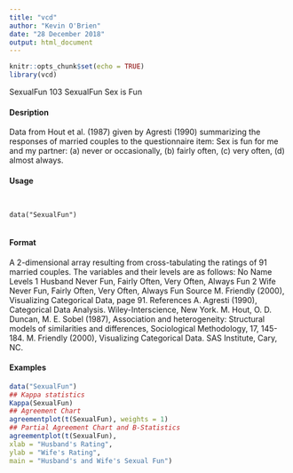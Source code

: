 ```yaml
---
title: "vcd"
author: "Kevin O'Brien"
date: "28 December 2018"
output: html_document
---
```


```r
knitr::opts_chunk$set(echo = TRUE)
library(vcd)
```

SexualFun 103
SexualFun Sex is Fun

#### Desription

Data from Hout et al. (1987) given by Agresti (1990) summarizing the responses of married couples
to the questionnaire item: Sex is fun for me and my partner: (a) never or occasionally, (b) fairly
often, (c) very often, (d) almost always.

#### Usage
<pre><code>

data("SexualFun")

</code></pre>
#### Format 

A 2-dimensional array resulting from cross-tabulating the ratings of 91 married couples. The variables
and their levels are as follows:
No Name Levels
1 Husband Never Fun, Fairly Often, Very Often, Always Fun
2 Wife Never Fun, Fairly Often, Very Often, Always Fun
Source
M. Friendly (2000), Visualizing Categorical Data, page 91.
References
A. Agresti (1990), Categorical Data Analysis. Wiley-Interscience, New York.
M. Hout, O. D. Duncan, M. E. Sobel (1987), Association and heterogeneity: Structural models of
similarities and differences, Sociological Methodology, 17, 145-184.
M. Friendly (2000), Visualizing Categorical Data. SAS Institute, Cary, NC.

#### Examples
```r

data("SexualFun")
## Kappa statistics
Kappa(SexualFun)
## Agreement Chart
agreementplot(t(SexualFun), weights = 1)
## Partial Agreement Chart and B-Statistics
agreementplot(t(SexualFun),
xlab = "Husband's Rating",
ylab = "Wife's Rating",
main = "Husband's and Wife's Sexual Fun")
```